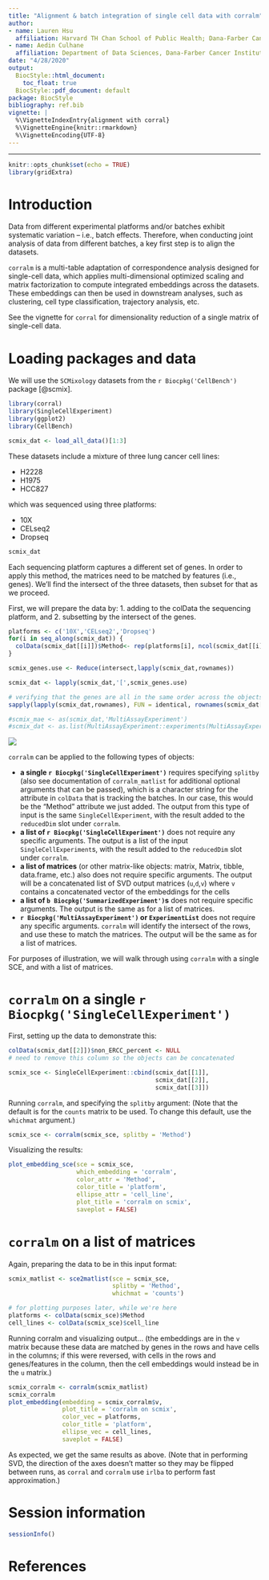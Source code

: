 ```yaml
---
title: "Alignment & batch integration of single cell data with corralm"
author: 
- name: Lauren Hsu
  affiliation: Harvard TH Chan School of Public Health; Dana-Farber Cancer Institute
- name: Aedin Culhane
  affiliation: Department of Data Sciences, Dana-Farber Cancer Institute, Department of Biostatistics, Harvard TH Chan School of Public Health
date: "4/28/2020"
output:
  BiocStyle::html_document:
    toc_float: true
  BiocStyle::pdf_document: default
package: BiocStyle
bibliography: ref.bib
vignette: |
  %\VignetteIndexEntry{alignment with corral}
  %\VignetteEngine{knitr::rmarkdown}
  %\VignetteEncoding{UTF-8}
---
```

---

```r
knitr::opts_chunk$set(echo = TRUE)
library(gridExtra)
```

# Introduction

Data from different experimental platforms and/or batches exhibit systematic 
variation -- i.e., batch effects. Therefore, when conducting joint analysis 
of data from different batches, a key first step is to align the datasets.

`corralm` is a multi-table adaptation of correspondence analysis designed 
for single-cell data, which applies multi-dimensional optimized scaling and 
matrix factorization to compute integrated embeddings across the datasets. 
These embeddings can then be used in downstream analyses, such as clustering, 
cell type classification, trajectory analysis, etc. 

See the vignette for `corral` for dimensionality reduction of a single matrix of single-cell data.

# Loading packages and data

We will use the `SCMixology` datasets from the `r Biocpkg('CellBench')` package [@scmix].

```r
library(corral)
library(SingleCellExperiment)
library(ggplot2)
library(CellBench)

scmix_dat <- load_all_data()[1:3]

```

These datasets include a mixture of three lung cancer cell lines:

* H2228
* H1975
* HCC827

which was sequenced using three platforms:

* 10X
* CELseq2
* Dropseq

```r
scmix_dat
```

Each sequencing platform captures a different set of genes. 
In order to apply this method, the matrices need to be matched by features (i.e., genes). 
We'll find the intersect of the three datasets, then subset for that as we proceed.

First, we will prepare the data by:
1. adding to the colData the sequencing platform, and 
2. subsetting by the intersect of the genes.

```r
platforms <- c('10X','CELseq2','Dropseq')
for(i in seq_along(scmix_dat)) {
  colData(scmix_dat[[i]])$Method<- rep(platforms[i], ncol(scmix_dat[[i]]))
}

scmix_genes.use <- Reduce(intersect,lapply(scmix_dat,rownames))

scmix_dat <- lapply(scmix_dat,'[',scmix_genes.use)

# verifying that the genes are all in the same order across the objects
sapply(lapply(scmix_dat,rownames), FUN = identical, rownames(scmix_dat[[1]]))

#scmix_mae <- as(scmix_dat,'MultiAssayExperiment')
#scmix_dat <- as.list(MultiAssayExperiment::experiments(MultiAssayExperiment::intersectRows(scmix_mae)))

```

![](corralm_IO.png)

`corralm` can be applied to the following types of objects:

* **a single `r Biocpkg('SingleCellExperiment')`** requires specifying `splitby` (also see documentation of `corralm_matlist` for additional optional arguments that can be passed), which is a character string for the attribute in `colData` that is tracking the batches. In our case, this would be the "Method" attribute we just added. The output from this type of input is the same `SingleCellExperiment`, with the result added to the `reducedDim` slot under `corralm`.
* **a list of `r Biocpkg('SingleCellExperiment')`** does not require any specific arguments. The output is a list of the input `SingleCellExperiment`s, with the result added to the `reducedDim` slot under `corralm`.
* **a list of matrices** (or other matrix-like objects: matrix, Matrix, tibble, data.frame, etc.) also does not require specific arguments. The output will be a concatenated list of SVD output matrices (`u`,`d`,`v`) where `v` contains a concatenated vector of the embeddings for the cells
* **a list of `b Biocpkg('SummarizedExperiment')`s** does not require specific arguments. The output is the same as for a list of matrices.
* **`r Biocpkg('MultiAssayExperiment')` or `ExperimentList`** does not require any specific arguments. `corralm` will identify the intersect of the rows, and use these to match the matrices. The output will be the same as for a list of matrices.

For purposes of illustration, we will walk through using `corralm` with a single SCE, and with a list of matrices.

# `corralm` on a single `r Biocpkg('SingleCellExperiment')`

First, setting up the data to demonstrate this:
```r
colData(scmix_dat[[2]])$non_ERCC_percent <- NULL
# need to remove this column so the objects can be concatenated

scmix_sce <- SingleCellExperiment::cbind(scmix_dat[[1]],
                                         scmix_dat[[2]],
                                         scmix_dat[[3]])
```

Running `corralm`, and specifying the `splitby` argument:
(Note that the default is for the `counts` matrix to be used. 
To change this default, use the `whichmat` argument.)
```r
scmix_sce <- corralm(scmix_sce, splitby = 'Method')
```

Visualizing the results:
```r
plot_embedding_sce(sce = scmix_sce, 
                   which_embedding = 'corralm', 
                   color_attr = 'Method', 
                   color_title = 'platform', 
                   ellipse_attr = 'cell_line', 
                   plot_title = 'corralm on scmix', 
                   saveplot = FALSE)
```

# `corralm` on a list of matrices

Again, preparing the data to be in this input format:
```r
scmix_matlist <- sce2matlist(sce = scmix_sce, 
                             splitby = 'Method', 
                             whichmat = 'counts')

# for plotting purposes later, while we're here
platforms <- colData(scmix_sce)$Method
cell_lines <- colData(scmix_sce)$cell_line
```

Running corralm and visualizing output...
(the embeddings are in the `v` matrix because these data are matched by genes 
in the rows and have cells in the columns; if this were reversed, with cells 
in the rows and genes/features in the column, then the cell embeddings would 
instead be in the `u` matrix.)
```r
scmix_corralm <- corralm(scmix_matlist)
scmix_corralm
plot_embedding(embedding = scmix_corralm$v, 
               plot_title = 'corralm on scmix', 
               color_vec = platforms, 
               color_title = 'platform', 
               ellipse_vec = cell_lines, 
               saveplot = FALSE)
```

As expected, we get the same results as above. (Note that in performing SVD, 
the direction of the axes doesn't matter so they may be flipped between runs, 
as `corral` and `corralm` use `irlba` to perform fast approximation.)

# Session information

```r
sessionInfo()
```

# References
